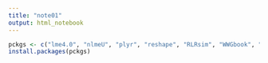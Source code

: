 ```yaml
---
title: "note01"
output: html_notebook
---
```



```r
pckgs <- c("lme4.0", "nlmeU", "plyr", "reshape", "RLRsim", "WWGbook", "ellipse")
install.packages(pckgs)
```

